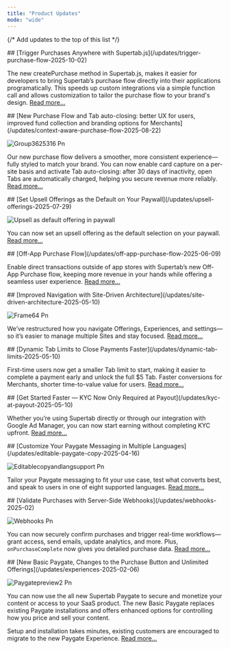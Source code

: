 ```yaml
---
title: "Product Updates"
mode: "wide"
---
```


{/* Add updates to the top of this list */}

<Update label="October 2025">
  ## [Trigger Purchases Anywhere with Supertab.js](/updates/trigger-purchase-flow-2025-10-02)

  The new createPurchase method in Supertab.js, makes it easier for developers to bring Supertab’s purchase flow directly into their applications programatically. This speeds up custom integrations via a simple function call and allows customization to tailor the purchase flow to your brand's design. [Read more...](/updates/trigger-purchase-flow-2025-10-02)
</Update>

<Update label="August 2025">
  ## [New Purchase Flow and Tab auto-closing: better UX for users, improved fund collection and branding options for Merchants](/updates/context-aware-purchase-flow-2025-08-22)

  ![Group3625316 Pn](/Group3625316.png)

  Our new purchase flow delivers a smoother, more consistent experience—fully styled to match your brand.
  You can now enable card capture on a per-site basis and activate Tab auto-closing: after 30 days of inactivity, open Tabs are automatically charged, helping you secure revenue more reliably. [Read more...](/updates/context-aware-purchase-flow-2025-08-22)
</Update>

<Update label="July 2025">
  ## [Set Upsell Offerings as the Default on Your Paywall](/updates/upsell-offerings-2025-07-29)

  ![Upsell as default offering in paywall](/images/upsell-default-paywall.png)

  You can now set an upsell offering as the default selection on your paywall. [Read more...](/updates/upsell-offerings-2025-07-29)
</Update>

<Update label="June 2025">
  ## [Off-App Purchase Flow](/updates/off-app-purchase-flow-2025-06-09)

  Enable direct transactions outside of app stores with Supertab’s new Off-App Purchase flow, keeping more revenue in your hands while offering a seamless user experience. [Read more...](/updates/off-app-purchase-flow-2025-06-09)
</Update>

<Update label="May 2025">
  ## [Improved Navigation with Site-Driven Architecture](/updates/site-driven-architecture-2025-05-10)

  ![Frame64 Pn](/images/Frame64.png)

  We’ve restructured how you navigate Offerings, Experiences, and settings—so it’s easier to manage multiple Sites and stay focused. [Read more...](/updates/site-driven-architecture-2025-05-10)
</Update>

<Update label="May 2025">
  ## [Dynamic Tab Limits to Close Payments Faster](/updates/dynamic-tab-limits-2025-05-10)

  First-time users now get a smaller Tab limit to start, making it easier to complete a payment early and unlock the full \$5 Tab. Faster conversions for Merchants, shorter time-to-value value for users. [Read more...](/updates/dynamic-tab-limits-2025-05-10)
</Update>

<Update label="May 2025">
  ## [Get Started Faster — KYC Now Only Required at Payout](/updates/kyc-at-payout-2025-05-10)

  Whether you’re using Supertab directly or through our integration with Google Ad Manager, you can now start earning without completing KYC upfront. [Read more...](/updates/kyc-at-payout-2025-05-10)
</Update>

<Update label="April 2025">
  ## [Customize Your Paygate Messaging in Multiple Languages](/updates/editable-paygate-copy-2025-04-16)

  ![Editablecopyandlangsupport Pn](/images/editablecopyandlangsupport.png)

  Tailor your Paygate messaging to fit your use case, test what converts best, and speak to users in one of eight supported languages. [Read more...](/updates/editable-paygate-copy-2025-04-16)
</Update>

<Update label="February 2025">
  ## [Validate Purchases with Server-Side Webhooks](/updates/webhooks-2025-02)

  ![Webhooks Pn](/images/Webhooks.png)

  You can now securely confirm purchases and trigger real-time workflows—grant access, send emails, update analytics, and more. Plus, `onPurchaseComplete` now gives you detailed purchase data. [Read more...](/updates/webhooks-2025-02)
</Update>

<Update label="February 2025">
  ## [New Basic Paygate, Changes to the Purchase Button and Unlimited Offerings](/updates/experiences-2025-02-06)

  ![Paygatepreview2 Pn](/Paygatepreview2.png)

  You can now use the all new Supertab Paygate to secure and monetize your content or access to your SaaS product. The new Basic Paygate replaces existing Paygate installations and offers enhanced options for controlling how you price and sell your content.

  Setup and installation takes minutes, existing customers are encouraged to migrate to the new Paygate Experience. [Read more...](/updates/experiences-2025-02-06)
</Update>
